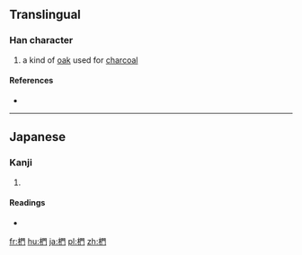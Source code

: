 ==Translingual==

===Han character===
{{Han char|rn=75|rad=木|as=08|sn=12|four=|canj=木日弓 (DAN)}}

# a kind of [[oak]] used for [[charcoal]]

====References====
* {{Han ref|kx=0537.131|dkj=15064|dj=0924.170|hdz=21240.031|uh=691A|ud=26906}}

----

==Japanese==

===Kanji===
{{ja-kanji|grade=|rs=木08}}

# {{defn|lang=ja|sort=木08}}

====Readings====
* {{ja-readings|on=|kun=[[くぬぎ]] (kunugi)}}

[[fr:椚]]
[[hu:椚]]
[[ja:椚]]
[[pl:椚]]
[[zh:椚]]